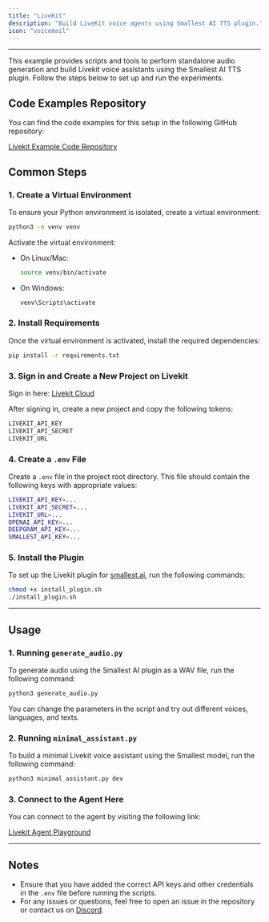 ```yaml
---
title: "LiveKit"
description: "Build LiveKit voice agents using Smallest AI TTS plugin."
icon: "voicemail"
---
```


---

This example provides scripts and tools to perform standalone audio generation and build Livekit voice assistants using the Smallest AI TTS plugin. Follow the steps below to set up and run the experiments.

## Code Examples Repository

You can find the code examples for this setup in the following GitHub repository:

[Livekit Example Code Repository](https://github.com/smallest-inc/livekit-example)

## Common Steps

### 1. Create a Virtual Environment

To ensure your Python environment is isolated, create a virtual environment:

```bash
python3 -m venv venv
```

Activate the virtual environment:

- On Linux/Mac:
  ```bash
  source venv/bin/activate
  ```

- On Windows:
  ```bash
  venv\Scripts\activate
  ```

### 2. Install Requirements

Once the virtual environment is activated, install the required dependencies:

```bash
pip install -r requirements.txt
```

### 3. Sign in and Create a New Project on Livekit

Sign in here: [Livekit Cloud](https://cloud.livekit.io/)

After signing in, create a new project and copy the following tokens:

```bash
LIVEKIT_API_KEY
LIVEKIT_API_SECRET
LIVEKIT_URL
```

### 4. Create a `.env` File

Create a `.env` file in the project root directory. This file should contain the following keys with appropriate values:

```bash
LIVEKIT_API_KEY=...
LIVEKIT_API_SECRET=...
LIVEKIT_URL=...
OPENAI_API_KEY=...
DEEPGRAM_API_KEY=...
SMALLEST_API_KEY=...
```

### 5. Install the Plugin

To set up the Livekit plugin for [smallest.ai](https://smallest.ai), run the following commands:

```bash
chmod +x install_plugin.sh
./install_plugin.sh
```

---

## Usage

### 1. Running `generate_audio.py`

To generate audio using the Smallest AI plugin as a WAV file, run the following command:

```bash
python3 generate_audio.py
```

You can change the parameters in the script and try out different voices, languages, and texts.

### 2. Running `minimal_assistant.py`

To build a minimal Livekit voice assistant using the Smallest model, run the following command:

```bash
python3 minimal_assistant.py dev
```

### 3. Connect to the Agent Here

You can connect to the agent by visiting the following link:

[Livekit Agent Playground](https://agents-playground.livekit.io/)

---

## Notes

- Ensure that you have added the correct API keys and other credentials in the `.env` file before running the scripts.
- For any issues or questions, feel free to open an issue in the repository or contact us on [Discord](https://discord.gg/Ub25S48hSf).

